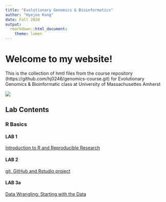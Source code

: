 ```yaml
---
title: "Evolutionary Genomics & Bioinformatics"
author: "Hyejoo Kang"
date: Fall 2020
output:
  rmarkdown::html_document:
    theme: lumen
---
```


# Welcome to my website!
This is the collection of hmtl files from the course repository  (https://github.com/hj0246/genomics-course.git) for Evolutionary Genomics & Bioinformatic class at University of Massachusettes Amherst

![](images/profile.JPG)

## Lab Contents

### R Basics

#### LAB 1
[Introduction to R and Reproducible Research](lab1_Hyejoo.html)

#### LAB 2
[git, GitHub and Rstudio project](lab2_Hyejoo.html)

#### LAB 3a
[Data Wrangling: Starting with the Data](lab3a_Hyejoo.html)
